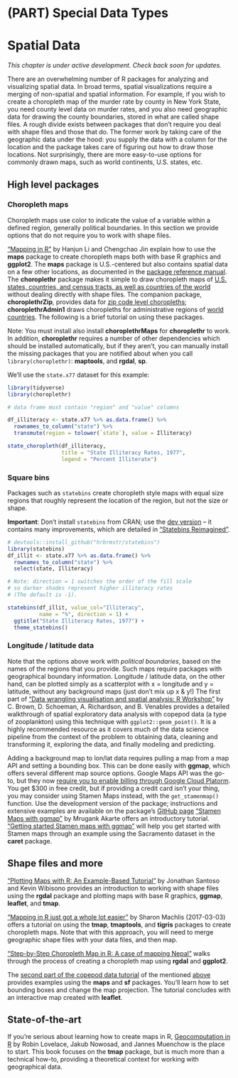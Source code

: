 # (PART) Special Data Types {-}

# Spatial Data {#maps}

*This chapter is under active development. Check back soon for updates.*

There are an overwhelming number of R packages for analyzing and visualizing spatial data. In broad terms, spatial visualizations require a merging of non-spatial and spatial information. For example, if you wish to create a choropleth map of the murder rate by county in New York State, you need county level data on murder rates, and you also need geographic data for drawing the county boundaries, stored in what are called shape files. A rough divide exists between packages that don't require you deal with shape files and those that do. The former work by taking care of the geographic data under the hood: you supply the data with a column for the location and the package takes care of figuring out how to draw those locations. Not surprisingly, there are more easy-to-use options for commonly drawn maps, such as world continents, U.S. states, etc.
 
## High level packages 

### Choropleth maps

Choropleth maps use color to indicate the value of a variable within a defined region, generally political boundaries. In this section we provide options that do not require you to work with shape files.

["Mapping in R"](https://jtr13.github.io/cc19/mapping-in-r.html){target="_blank"} by Hanjun Li and Chengchao Jin explain how to use the **maps** package to create choropleth maps both with base R graphics and **ggplot2**. The **maps** package is U.S.-centered but also contains spatial data on a few other locations, as documented in the [package reference manual](https://cran.r-project.org/web/packages/maps/maps.pdf){target="_blank"}.
The **choroplethr** package makes it simple to draw choropleth maps of [U.S. states, countries, and census tracts, as well as countries of the world](https://arilamstein.com/documentation/choroplethr/reference/){target="_blank"} without dealing directly with shape files. The companion package, **choroplethrZip**, provides data for [zip code level choropleths](https://arilamstein.com/creating-zip-code-choropleths-choroplethrzip/){target="_blank"}; **choroplethrAdmin1** draws choropleths for administrative regions of [world countries](https://rdrr.io/cran/choroplethrAdmin1/man/get_admin1_countries.html){target="_blank"}. The following is a brief tutorial on using these packages.

Note: You must install also install **choroplethrMaps** for **choroplethr** to work.  In addition, **choroplethr** requires a number of other dependencies which should be installed automatically, but if they aren't, you can manually install the missing packages that you are notified about when you call `library(choroplethr)`: **maptools**, and **rgdal**, **sp**.

We'll use the `state.x77` dataset for this example:

```r
library(tidyverse)
library(choroplethr)

# data frame must contain "region" and "value" columns

df_illiteracy <- state.x77 %>% as.data.frame() %>% 
  rownames_to_column("state") %>% 
  transmute(region = tolower(`state`), value = Illiteracy)

state_choropleth(df_illiteracy,
                 title = "State Illiteracy Rates, 1977",
                 legend = "Percent Illiterate")
```


### Square bins

Packages such as `statebins` create choropleth style maps with equal size regions that roughly represent the location of the region, but not the size or shape.

**Important**:  Don't install `statebins` from CRAN; use the [dev version](https://github.com/hrbrmstr/statebins){target="_blank"} -- it contains many improvements, which are detailed in ["Statebins Reimagined"](https://rud.is/b/2017/11/18/statebins-reimagined/#comment-19346){target="_blank"}.

```r
# devtools::install_github("hrbrmstr/statebins")
library(statebins)
df_illit <- state.x77 %>% as.data.frame() %>% 
  rownames_to_column("state") %>% 
  select(state, Illiteracy)

# Note: direction = 1 switches the order of the fill scale 
# so darker shades represent higher illiteracy rates
# (The default is -1).

statebins(df_illit, value_col="Illiteracy",
          name = "%", direction = 1) +
  ggtitle("State Illiteracy Rates, 1977") +
  theme_statebins()
```

### Longitude / latitude data 

Note that the options above work with *political boundaries*, based on the names of the regions that you provide. Such maps require packages with geographical boundary information. Longitude / latitude data, on the other hand, can be plotted simply as a scatterplot with x = longitude and y = latitude, without any background maps (just don't mix up x & y!) The first part of ["Data wrangling visualisation and spatial analysis: R Workshop"](http://www.seascapemodels.org/data/data-wrangling-spatial-course.html#41_data_wrangling_and_plotting_with_tidyverse){target="_blank"} by C. Brown, D. Schoeman, A. Richardson, and B. Venables provides a detailed walkthrough of spatial exploratory data analysis with copepod data (a type of zooplankton) using this technique with `ggplot2::geom_point()`. It is a highly recommended resource as it covers much of the data science pipeline from the context of the problem to obtaining data, cleaning and transforming it, exploring the data, and finally modeling and predicting.

Adding a background map to lon/lat data requires pulling a map from a map API and setting a bounding box. This can be done easily with **ggmap**, which offers several different map source options.  Google Maps API was the go-to, but they now [require you to enable billing through Google Cloud Platorm](https://cloud.google.com/free/){target="_blank"}.  You get $300 in free credit, but if providing a credit card isn't your thing, you may consider using Stamen Maps instead, with the `get_stamenmap()` function. Use the development version of the package; instructions and extensive examples are available on the package's [GitHub page](https://github.com/dkahle/ggmap){target="_blank"} ["Stamen Maps with ggmap"](https://jtr13.github.io/cc19/stamen-maps-with-ggmap.html){target="_blank"} by Mrugank Akarte offers an introductory tutorial. ["Getting started Stamen maps with ggmap"](https://statisticaloddsandends.wordpress.com/2018/10/25/getting-started-stamen-maps-with-ggmap/){target="_blank"} will help you get started with Stamen maps through an example using the Sacramento dataset in the **caret** package. 


## Shape files and more

["Plotting Maps with R: An Example-Based Tutorial"](https://jtr13.github.io/cc19/plotting-maps-with-r-an-example-based-tutorial.html){target="_blank"} by Jonathan Santoso and Kevin Wibisono provides an introduction to working with shape files using the **rgdal** package and plotting maps with base R graphics, **ggmap**, **leaflet**, and **tmap**. 

["Mapping in R just got a whole lot easier"](https://www.computerworld.com/article/3175623/mapping-in-r-just-got-a-whole-lot-easier.html){target="_blank"} by Sharon Machlis (2017-03-03) offers a tutorial on using the **tmap**, **tmaptools**, and **tigris** packages to create choropleth maps. Note that with this approach, you will need to merge geographic shape files with your data files, and then map. 

["Step-by-Step Choropleth Map in R: A case of mapping Nepal"](https://medium.com/@anjesh/step-by-step-choropleth-map-in-r-a-case-of-mapping-nepal-7f62a84078d9){target="_blank"} walks through the process of creating a choropleth map using **rgdal** and **ggplot2**.

The [second part of the copepod data tutorial](http://www.seascapemodels.org/data/data-wrangling-spatial-course.html#42_introduction_to_mapping_and_spatial_analysis_in_r){target="_blank"} of the  mentioned [above](#longitude-latitude-data) provides examples using the **maps** and **sf** packages. You'll learn how to set bounding boxes and change the map projection. The tutorial concludes with an interactive map created with **leaflet**.


## State-of-the-art

If you're serious about learning how to create maps in R, [Geocomputation in R](https://geocompr.robinlovelace.net/){target="_blank"} by Robin Lovelace, Jakub Nowosad, and Jannes Muenchow is the place to start. This book focuses on the **tmap** package, but is much more than a technical how-to, providing a theoretical context for working with geographical data.
